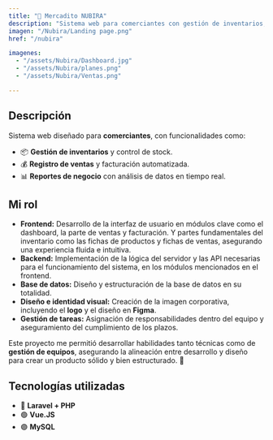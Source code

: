 ```yaml
---
title: "🛒 Mercadito NUBIRA"
description: "Sistema web para comerciantes con gestión de inventarios, ventas y reportes."
imagen: "/Nubira/Landing page.png"
href: "/nubira"

imagenes:
  - "/assets/Nubira/Dashboard.jpg"
  - "/assets/Nubira/planes.png"
  - "/assets/Nubira/Ventas.png"

---
```


## Descripción
Sistema web diseñado para **comerciantes**, con funcionalidades como:  
- 📦 **Gestión de inventarios** y control de stock.  
- 💰 **Registro de ventas** y facturación automatizada.  
- 📊 **Reportes de negocio** con análisis de datos en tiempo real.  

## Mi rol

- **Frontend:** Desarrollo de la interfaz de usuario en módulos clave como el dashboard, la parte de ventas y facturación. Y partes fundamentales del inventario como las fichas de productos y fichas de ventas, asegurando una experiencia fluida e intuitiva.  
- **Backend:** Implementación de la lógica del servidor y las API necesarias para el funcionamiento del sistema, en los módulos mencionados en el frontend.  
- **Base de datos:** Diseño y estructuración de la base de datos en su totalidad. 
- **Diseño e identidad visual:** Creación de la imagen corporativa, incluyendo el **logo** y el diseño en **Figma**.  
- **Gestión de tareas:** Asignación de responsabilidades dentro del equipo y aseguramiento del cumplimiento de los plazos.  

Este proyecto me permitió desarrollar habilidades tanto técnicas como de **gestión de equipos**, asegurando la alineación entre desarrollo y diseño para crear un producto sólido y bien estructurado. 🚀

## Tecnologías utilizadas
- 🔵 **Laravel + PHP**  
- 🟢 **Vue.JS**  
- 🟣 **MySQL**  